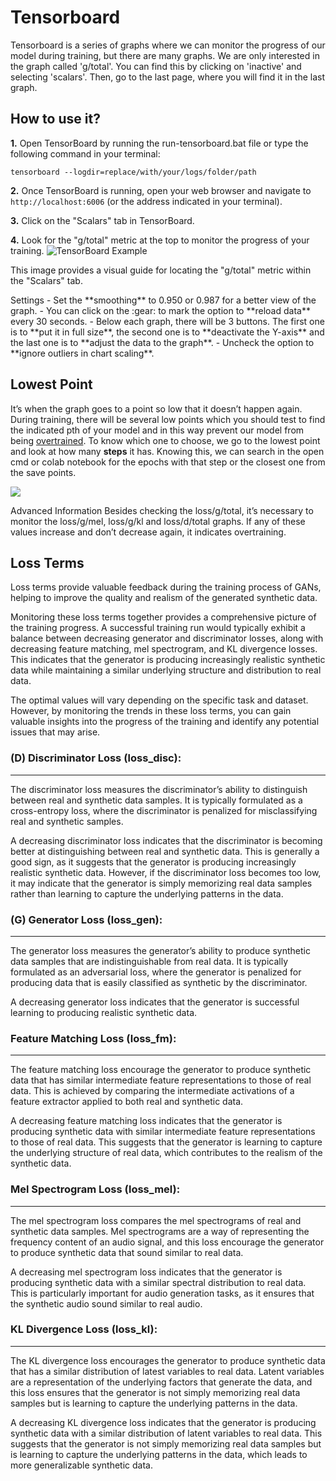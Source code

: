 
# Tensorboard

Tensorboard is a series of graphs where we can monitor the progress of our model during training, but there are many graphs. We are only interested in the graph called 'g/total'. You can find this by clicking on 'inactive' and selecting 'scalars'. Then, go to the last page, where you will find it in the last graph.

## How to use it?

**1.** Open TensorBoard by running the run-tensorboard.bat file or type the following command in your terminal:

   ```
   tensorboard --logdir=replace/with/your/logs/folder/path
   ```

**2.** Once TensorBoard is running, open your web browser and navigate to `http://localhost:6006` (or the address indicated in your terminal).

**3.** Click on the "Scalars" tab in TensorBoard.

**4.** Look for the "g/total" metric at the top to monitor the progress of your training.
![TensorBoard Example](/Tensorboard.png)

This image provides a visual guide for locating the "g/total" metric within the "Scalars" tab.

<Callout type="info" emoji="ℹ️">
  Settings - Set the **smoothing** to 0.950 or 0.987 for a better view of the
  graph. - You can click on the :gear: to mark the option to **reload data**
  every 30 seconds. - Below each graph, there will be 3 buttons. The first one
  is to **put it in full size**, the second one is to **deactivate the Y-axis**
  and the last one is to **adjust the data to the graph**. - Uncheck the option
  to **ignore outliers in chart scaling**.
</Callout>

## Lowest Point

It’s when the graph goes to a point so low that it doesn’t happen again. During training, there will be several low points which you should test to find the indicated pth of your model and in this way prevent our model from being [overtrained](https://docs.applio.org/faq/rvc/#overtraining). To know which one to choose, we go to the lowest point and look at how many **steps** it has. Knowing this, we can search in the open cmd or colab notebook for the epochs with that step or the closest one from the save points.

![](/Point.png)

Advanced Information
Besides checking the loss/g/total, it’s necessary to monitor the loss/g/mel, loss/g/kl and loss/d/total graphs. If any of these values increase and don’t decrease again, it indicates overtraining.

## Loss Terms

Loss terms provide valuable feedback during the training process of GANs, helping to improve the quality and realism of the generated synthetic data.

Monitoring these loss terms together provides a comprehensive picture of the training progress. A successful training run would typically exhibit a balance between decreasing generator and discriminator losses, along with decreasing feature matching, mel spectrogram, and KL divergence losses. This indicates that the generator is producing increasingly realistic synthetic data while maintaining a similar underlying structure and distribution to real data.

The optimal values will vary depending on the specific task and dataset. However, by monitoring the trends in these loss terms, you can gain valuable insights into the progress of the training and identify any potential issues that may arise.


### (D) Discriminator Loss (loss_disc):

---

The discriminator loss measures the discriminator’s ability to distinguish between real and synthetic data samples. It is typically formulated as a cross-entropy loss, where the discriminator is penalized for misclassifying real and synthetic samples.

A decreasing discriminator loss indicates that the discriminator is becoming better at distinguishing between real and synthetic data. This is generally a good sign, as it suggests that the generator is producing increasingly realistic synthetic data. However, if the discriminator loss becomes too low, it may indicate that the generator is simply memorizing real data samples rather than learning to capture the underlying patterns in the data.

### (G) Generator Loss (loss_gen):
---

The generator loss measures the generator’s ability to produce synthetic data samples that are indistinguishable from real data. It is typically formulated as an adversarial loss, where the generator is penalized for producing data that is easily classified as synthetic by the discriminator.

A decreasing generator loss indicates that the generator is successful learning to producing realistic synthetic data.

### Feature Matching Loss (loss_fm):

---

The feature matching loss encourage the generator to produce synthetic data that has similar intermediate feature representations to those of real data. This is achieved by comparing the intermediate activations of a feature extractor applied to both real and synthetic data.

A decreasing feature matching loss indicates that the generator is producing synthetic data with similar intermediate feature representations to those of real data. This suggests that the generator is learning to capture the underlying structure of real data, which contributes to the realism of the synthetic data.


### Mel Spectrogram Loss (loss_mel):

---

The mel spectrogram loss compares the mel spectrograms of real and synthetic data samples. Mel spectrograms are a way of representing the frequency content of an audio signal, and this loss encourage the generator to produce synthetic data that sound similar to real data.

A decreasing mel spectrogram loss indicates that the generator is producing synthetic data with a similar spectral distribution to real data. This is particularly important for audio generation tasks, as it ensures that the synthetic audio sound similar to real audio.


### KL Divergence Loss (loss_kl):

---

The KL divergence loss encourages the generator to produce synthetic data that has a similar distribution of latest variables to real data. Latent variables are a representation of the underlying factors that generate the data, and this loss ensures that the generator is not simply memorizing real data samples but is learning to capture the underlying patterns in the data.

A decreasing KL divergence loss indicates that the generator is producing synthetic data with a similar distribution of latent variables to real data. This suggests that the generator is not simply memorizing real data samples but is learning to capture the underlying patterns in the data, which leads to more generalizable synthetic data.

